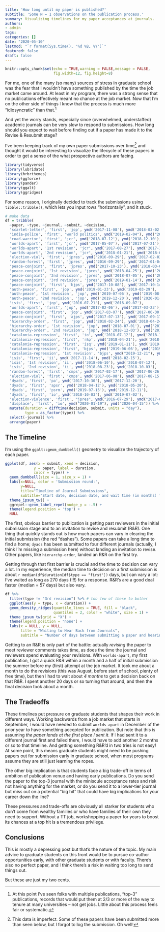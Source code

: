 ```yaml
---
title: 'How long until my paper is published?'
subtitle: 'Some N = 1 observations on the publication process.'
summary: Visualizing timelines for my paper acceptances at journals. 
authors:
- admin
tags:
categories: []
date: "2020-05-10"
lastmod: "`r format(Sys.time(), '%d %B, %Y')`"
featured: false
draft: false
---
```


```r
knitr::opts_chunk$set(echo = TRUE,warning = FALSE,message = FALSE,
                      fig.width=12, fig.height=8)
```



For me, one of the many (so many) sources of stress in graduate school was the fear that I wouldn't have something published by the time the job market came around. At least in my program, there was a strong sense that no publications effectively meant no chance at the job market. Now that I'm on the other side of things I know that the process is much more "idiosyncratic" than that.^[At this point I've seen folks with multiple publications, "top-3" publications, records that would put them at 2/3 or more of the way to tenure at many universities -- not get jobs. Little about this process feels fair or systematic.]


And yet the worry stands, especially since (overwhelmed, understaffed) academic journals can be very slow to respond to submissions. How long should you expect to wait before finding out if a paper has made it to the Revise & Resubmit stage? 


I've been keeping track of my own paper submissions over time^[This data is imperfect. Some of these papers have been submitted more than seen below, but I forgot to log the submission. Oh well!] and thought it would be interesting to visualize the lifecycle of these papers in order to get a sense of the what prospective authors are facing.  


```r
library(tidyverse)
library(lubridate)
library(hrbrthemes)
library(ggforce)
library(pander)
library(ggalt)
library(ggridges)
```


For some reason, I originally decided to track the submissions using `tibble::tribble()`, which lets you input rows "horizontally", and it stuck. 


```r
# make data
df = tribble(
  ~paper, ~type, ~journal, ~submit, ~decision,
  'scarlet-letter', 'first', 'jop', ymd('2017-11-08'), ymd('2018-03-02'),
  'india-police', 'first', 'world politics', ymd("2019-02-04"), ymd("2019-06-19"),
  'road-warrior', 'first', 'jcr', ymd('2018-07-12'), ymd('2018-12-10'),
  'worlds-apart', 'first', 'jcr', ymd('2017-05-07'), ymd('2017-07-21'),
  'worlds-apart', '1st revision', 'jcr', ymd('2017-08-27'), ymd('2017-12-30'),
  'worlds-apart', '2nd revision', 'jcr', ymd('2018-01-21'), ymd('2018-02-26'),
  'election-viol', 'first', 'jpres', ymd('2016-09-29'), ymd('2017-02-03'),
  'random-forest', 'first', 'jpres', ymd('2016-09-29'), ymd('2017-01-04'),
  'peace-conjoint', 'first', 'jpres', ymd('2017-10-23'), ymd('2018-03-06'),
  'peace-conjoint', '1st revision', 'jpres', ymd('2018-04-25'), ymd('2018-06-28'),
  'peace-conjoint', '2nd revision', 'jpres', ymd('2018-07-05'), ymd('2018-11-01'),
  'peace-conjoint', '3rd revision', 'jpres', ymd('2019-01-14'), ymd('2019-05-07'),
  'peace-conjoint', 'first', 'bjps', ymd('2017-10-08'), ymd('2017-10-14'),
  'auth-peace', 'first', 'jop', ymd('2019-01-23'), ymd('2019-03-29'),
  'auth-peace', '1st revision', 'jop', ymd('2019-07-06'), ymd('2019-08-21'),
  'auth-peace', '2nd revision', 'jop', ymd('2019-12-20'), ymd('2020-01-15'),
  'isis', 'first', 'jop', ymd('2016-07-21'), ymd('2016-09-07'), 
  'worlds-apart', 'first', 'jop', ymd('2017-02-06'), ymd('2017-03-23'), 
  'peace-conjoint', 'first', 'jop', ymd('2017-03-07'), ymd('2017-06-30'),
  'peace-conjoint', 'first', 'ajps', ymd('2017-07-13'), ymd('2017-09-17'),
  'hierarchy-order', 'first', 'jop', ymd('2018-02-24'), ymd('2018-04-24'),
  'hierarchy-order', '1st revision', 'jop', ymd('2018-07-01'), ymd('2018-08-21'),
  'hierarchy-order', '2nd revision', 'jop', ymd('2018-12-03'), ymd('2019-02-23'),
  'catalonia-repression', 'first', 'io', ymd('2018-07-12'), ymd('2018-10-29'),
  'catalonia-repression', 'first', 'r&p', ymd('2018-04-21'), ymd('2018-06-22'),
  'catalonia-repression', 'first', 'isq', ymd('2019-01-11'), ymd('2019-03-18'),
  'catalonia-repression', 'first', 'bjps', ymd('2019-06-06'), ymd('2019-10-30'), 
  'catalonia-repression', '1st revision', 'bjps', ymd("2019-12-21"), ymd("2020-04-19"),
  'isis', 'first', 'ii', ymd('2017-11-14'), ymd('2018-02-15'),
  'isis', '1st revision', 'ii', ymd('2018-06-10'), ymd('2018-07-12'),
  'isis', '2nd revision', 'ii', ymd('2018-08-23'), ymd('2018-10-03'),
  'random-forest', 'first', 'cmps', ymd('2017-02-17'), ymd('2017-06-26'), 
  'election-viol', 'first', 'cmps', ymd('2017-06-08'), ymd('2017-08-15'), 
  'dyads', 'first', 'pa', ymd('2017-10-30'), ymd('2017-12-20'),
  'dyads', 'first', 'apsr', ymd('2018-04-12'), ymd('2018-05-20'),
  'dyads', 'first', 'psrm', ymd('2019-07-15'), ymd('2019-12-11'),
  'dyads', 'first', 'io', ymd('2018-10-03'), ymd('2019-07-02'),
  'election-violence', 'first', "jpres", ymd("2016-07-29"), ymd("2017-02-03"),
  'displace', 'first', 'io', ymd("2020-01-19"), ymd("2020-04-15")) %>% 
  mutate(duration = difftime(decision, submit, units = "day"),
         type = as_factor(type)) %>% 
  select(-journal) %>% 
  arrange(paper)
```


## The Timeline

I'm using the `ggalt::geom_dumbbell()` geometry to visualize the trajectory of each paper. 

```r
ggplot(df, aes(x = submit, xend = decision, 
             y = paper, label = duration, 
             color = type)) + 
  geom_dumbbell(size = 1, size_x = 1) + 
  labs(x=NULL, color = 'Submission round:',
       y=NULL, 
       title="Timeline of Journal Submissions", 
       subtitle="Start date, decision date, and wait time (in months) for my papers. Note: there are def some missing submit attempts here.") +
  theme_ipsum_tw() + 
  ggrepel::geom_label_repel(nudge_y = -.5) + 
  theme(legend.position = 'top') + 
  NULL
```



The first, obvious barrier to publication is getting past reviewers in the initial submission stage and to an invitation to revise and resubmit (R&R). One thing that quickly stands out is how much papers can vary in clearing the initial submission (the red "dashes"). Some papers can take a long time to find a home; `dyads` has been submitted to four different journals (actually, I think I'm missing a submission here) without landing an invitation to revise. Other papers, like `hierarchy-order`, landed an R&R on the first try. 


Getting through that first barrier is crucial and the time to decision can vary a lot. In my experience, the median time to decision on a first submission is about `r median(df$duration[df$type == "first"])` days, but can vary a lot: I've waited as long as 270 days (!!!) for a response. R&R's are a good deal faster (median = 57 days) but also vary. 


```r
df %>% 
  filter(type != "3rd revision") %>% # too few of these to bother
  ggplot(aes(y = type, x = duration)) + 
  geom_density_ridges(quantile_lines = TRUE, fill = "black",
                      quantiles = 2, color = "white", size = 1) + 
  theme_ipsum_tw(grid = "X") + 
  theme(legend.position = "none") + 
  labs(x = NULL, y = NULL, 
       title = "Waiting to Hear Back from Journals", 
       subtitle = "Number of days between submitting a paper and hearing back at each stage of publication process.")

```


Getting to an R&R is only part of the battle: actually *revising* the paper to meet reviewer comments takes time, as does the time the journal and reviewers spend evaluating your revisions. With `worlds-apart`, my first publication, I got a quick R&R within a month and a half of initial submission the summer before my (first) attempt at the job market. It took me about a month to do the revisions (this was August, before start of school, plenty of free time), but then I had to wait about *4 months* to get a decision back on that R&R. I spent another 20 days or so turning that around, and then the final decision took about a month. 



## The Tradeoffs


These timelines put pressure on graduate students that shapes their work in different ways. Working backwards from a job market that starts in September, I would have needed to submit `worlds-apart` in December of the prior year to have something accepted for publication. But note that this is assuming *the paper lands at the first place I sent it*. If I had sent it to a different journal first and failed there, I would have to add another 2 months or so to that timeline. And getting something R&R'd in two tries is not easy! At some point, this means graduate students might need to be pushing papers out for submission early in graduate school, when most programs assume they are still just learning the ropes.


The other big implication is that students face a big trade-off in terms of ambition of publication venue and having early publications. Do you send the paper to the top-3 journal with the miniscule acceptance rates and risk not having anything for the market, or do you send it to a lower-tier journal but miss out on a potential "big hit" that could have big implications for your career down the line? 


These pressures and trade-offs are obviously all starker for students who don't come from wealthy families or who have families of their own they need to support. Without a TT job, workshopping a paper for years to boost its chances at a top hit is a tremendous privilege. 


## Conclusions

This is mostly a depressing post but that's the nature of the topic. My main advice to graduate students on this front would be to pursue co-author opportunities early, with other graduate students or with faculty. There's also no perfect paper, and I think there's a risk in waiting too long to send things out. 

But these are just my two cents. 



